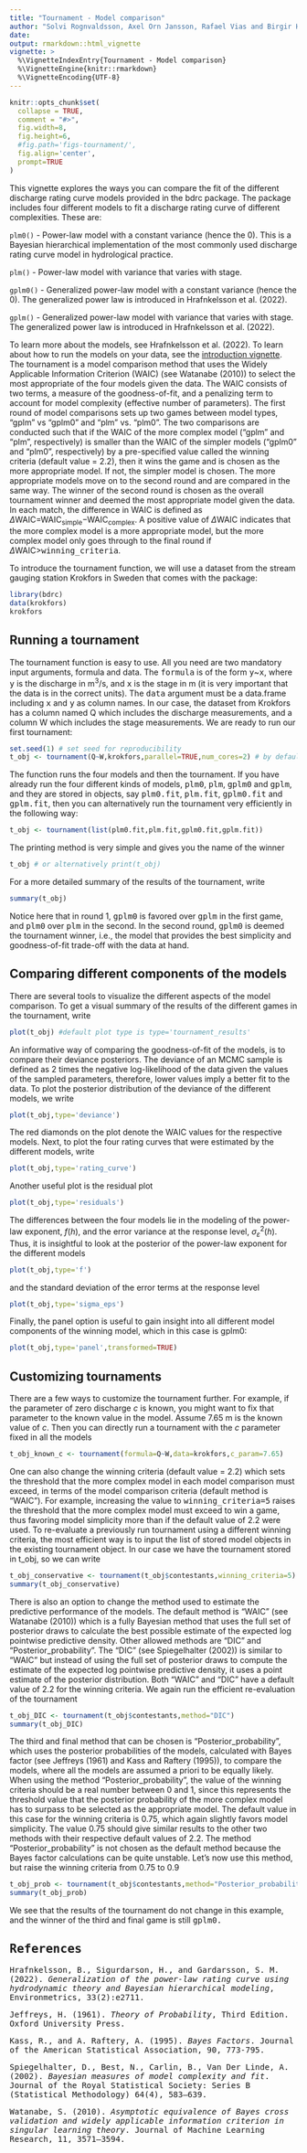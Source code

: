 ```yaml
---
title: "Tournament - Model comparison"
author: "Solvi Rognvaldsson, Axel Orn Jansson, Rafael Vias and Birgir Hrafnkelsson"
date:
output: rmarkdown::html_vignette
vignette: >
  %\VignetteIndexEntry{Tournament - Model comparison}
  %\VignetteEngine{knitr::rmarkdown}
  %\VignetteEncoding{UTF-8}
---
```


```r
knitr::opts_chunk$set(
  collapse = TRUE,
  comment = "#>",
  fig.width=8, 
  fig.height=6, 
  #fig.path='figs-tournament/',
  fig.align='center',
  prompt=TRUE
)
```

This vignette explores the ways you can compare the fit of the different discharge rating curve models provided in the bdrc package. The package includes four different models to fit a discharge rating curve of different complexities. These are:

```plm0() ``` - Power-law model with a constant variance (hence the 0). This is a Bayesian hierarchical implementation of the most commonly used discharge rating curve model in hydrological practice.

```plm() ``` - Power-law model with variance that varies with stage.

```gplm0() ``` - Generalized power-law model with a constant variance (hence the 0). The generalized power law is introduced in Hrafnkelsson et al. (2022).

```gplm() ``` - Generalized power-law model with variance that varies with stage. The generalized power law is introduced in Hrafnkelsson et al. (2022).


To learn more about the models, see Hrafnkelsson et al. (2022). To learn about how to run the models on your data, see the [introduction vignette](introduction.html). The tournament is a model comparison method that uses the Widely Applicable Information Criterion (WAIC) (see Watanabe (2010)) to select the most appropriate of the four models given the data. The WAIC consists of two terms, a measure of the goodness-of-fit, and a penalizing term to account for model complexity (effective number of parameters). The first round of model comparisons sets up two games between model types, "gplm" vs "gplm0" and "plm" vs. "plm0". The two comparisons are conducted such that if the WAIC of the more complex model ("gplm" and "plm", respectively) is smaller than the WAIC of the simpler models ("gplm0" and "plm0", respectively) by a pre-specified value called the winning criteria (default value = 2.2), then it wins the game and is chosen as the more appropriate model. If not, the simpler model is chosen. The more appropriate models move on to the second round and are compared in the same way. The winner of the second round is chosen as the overall tournament winner and deemed the most appropriate model given the data. In each match, the difference in WAIC is defined as $\Delta$WAIC$=$WAIC$_{\text{simple}}-$WAIC$_{\text{complex}}$. A positive value of $\Delta$WAIC indicates that the more complex model is a more appropriate model, but the more complex model only goes through to the final round if $\Delta$WAIC><tt>winning_criteria</tt>. 

To introduce the tournament function, we will use a dataset from the stream gauging station Krokfors in Sweden that comes with the package:
```r
library(bdrc)
data(krokfors)
krokfors
```

## Running a tournament
The tournament function is easy to use. All you need are two mandatory input arguments, formula and data. The <tt>formula</tt> is of the form <tt>y</tt>~<tt>x</tt>, where <tt>y</tt> is the discharge in m$^3/$s, and <tt>x</tt> is the stage in m (it is very important that the data is in the correct units). The <tt>data</tt> argument must be a data.frame including <tt>x</tt> and <tt>y</tt> as column names. In our case, the dataset from Krokfors has a column named Q which includes the discharge measurements, and a column W which includes the stage measurements. We are ready to run our first tournament:
```r
set.seed(1) # set seed for reproducibility
t_obj <- tournament(Q~W,krokfors,parallel=TRUE,num_cores=2) # by default parallel=TRUE and the number of cores is detected on the machine
```

The function runs the four models and then the tournament. If you have already run the four different kinds of models, <tt>plm0</tt>, <tt>plm</tt>, <tt>gplm0</tt> and <tt>gplm</tt>, and they are stored in objects, say <tt>plm0.fit</tt>, <tt>plm.fit</tt>, <tt>gplm0.fit</tt> and <tt>gplm.fit</tt>, then you can alternatively run the tournament very efficiently in the following way:
```r
t_obj <- tournament(list(plm0.fit,plm.fit,gplm0.fit,gplm.fit))
```

The printing method is very simple and gives you the name of the winner
```r
t_obj # or alternatively print(t_obj)
```

For a more detailed summary of the results of the tournament, write
```r
summary(t_obj)
```

Notice here that in round 1, <tt>gplm0</tt> is favored over <tt>gplm</tt> in the first game, and <tt>plm0</tt> over <tt>plm</tt> in the second. In the second round, <tt>gplm0</tt> is deemed the tournament winner, i.e., the model that provides the best simplicity and goodness-of-fit trade-off with the data at hand. 

## Comparing different components of the models
There are several tools to visualize the different aspects of the model comparison. To get a visual summary of the results of the different games in the tournament, write

```r
plot(t_obj) #default plot type is type='tournament_results'
```

An informative way of comparing the goodness-of-fit of the models, is to compare their deviance posteriors. The deviance of an MCMC sample is defined as 2 times the negative log-likelihood of the data given the values of the sampled parameters, therefore, lower values imply a better fit to the data. To plot the posterior distribution of the deviance of the different models, we write
```r
plot(t_obj,type='deviance')
```

The red diamonds on the plot denote the WAIC values for the respective models. Next, to plot the four rating curves that were estimated by the different models, write
```r
plot(t_obj,type='rating_curve')
```

Another useful plot is the residual plot 
```r
plot(t_obj,type='residuals')
```

The differences between the four models lie in the modeling of the power-law exponent, $f(h)$, and the error variance at the response level, $\sigma^2_{\varepsilon}(h)$. Thus, it is insightful to look at the posterior of the power-law exponent for the different models
```r
plot(t_obj,type='f')
```

and the standard deviation of the error terms at the response level
```r
plot(t_obj,type='sigma_eps')
```

Finally, the panel option is useful to gain insight into all different model components of the winning model, which in this case is gplm0:
```r
plot(t_obj,type='panel',transformed=TRUE)
```

## Customizing tournaments
There are a few ways to customize the tournament further. For example, if the parameter of zero discharge $c$ is known, you might want to fix that parameter to the known value in the model. Assume 7.65 m is the known value of $c$. Then you can directly run a tournament with the $c$ parameter fixed in all the models
```r
t_obj_known_c <- tournament(formula=Q~W,data=krokfors,c_param=7.65)
```

One can also change the winning criteria (default value = 2.2) which sets the threshold that the more complex model in each model comparison must exceed, in terms of the model comparison criteria (default method is "WAIC"). For example, increasing the value to <tt>winning_criteria=5</tt> raises the threshold that the more complex model must exceed to win a game, thus favoring model simplicity more than if the default value of 2.2 were used. To re-evaluate a previously run tournament using a different winning criteria, the most efficient way is to input the list of stored model objects in the existing tournament object. In our case we have the tournament stored in t_obj, so we can write
```r
t_obj_conservative <- tournament(t_obj$contestants,winning_criteria=5)
summary(t_obj_conservative)
```

There is also an option to change the method used to estimate the predictive performance of the models. The default method is "WAIC" (see Watanabe (2010)) which is a fully Bayesian method that uses the full set of posterior draws to calculate the best possible estimate of the expected log pointwise predictive density. Other allowed methods are "DIC" and "Posterior_probability". The "DIC" (see Spiegelhalter (2002)) is similar to "WAIC" but instead of using the full set of posterior draws to compute the estimate of the expected log pointwise predictive density, it uses a point estimate of the posterior distribution. Both "WAIC" and "DIC" have a default value of 2.2 for the winning criteria. We again run the efficient re-evaluation of the tournament
```r
t_obj_DIC <- tournament(t_obj$contestants,method="DIC")
summary(t_obj_DIC)
```

The third and final method that can be chosen is "Posterior_probability", which uses the posterior probabilities of the models, calculated with Bayes factor (see Jeffreys (1961) and Kass and Raftery (1995)), to compare the models, where all the models are assumed a priori to be equally likely. When using the method "Posterior_probability", the value of the winning criteria should be a real number between 0 and 1, since this represents the threshold value that the posterior probability of the more complex model has to surpass to be selected as the appropriate model. The default value in this case for the winning criteria is 0.75, which again slightly favors model simplicity. The value 0.75 should give similar results to the other two methods with their respective default values of 2.2. The method "Posterior_probability" is not chosen as the default method because the Bayes factor calculations can be quite unstable. Let's now use this method, but raise the winning criteria from 0.75 to 0.9 
```r
t_obj_prob <- tournament(t_obj$contestants,method="Posterior_probability",winning_criteria=0.9)
summary(t_obj_prob) 
```

We see that the results of the tournament do not change in this example, and the winner of the third and final game is still <tt>gplm0<tt>.

## References

Hrafnkelsson, B., Sigurdarson, H., and Gardarsson, S. M. (2022). *Generalization of the power-law rating curve using hydrodynamic theory and Bayesian hierarchical modeling*, Environmetrics, 33(2):e2711.

Jeffreys, H. (1961). *Theory of Probability*, Third Edition. Oxford University Press.

Kass, R., and A. Raftery, A. (1995). *Bayes Factors*. Journal of the American Statistical Association, 90, 773-795.

Spiegelhalter, D., Best, N., Carlin, B., Van Der Linde, A. (2002). *Bayesian measures of model complexity and fit*. Journal of the Royal Statistical Society: Series B (Statistical Methodology) 64(4), 583–639.

Watanabe, S. (2010). *Asymptotic equivalence of Bayes cross validation and widely applicable information criterion in singular learning theory*. Journal of Machine Learning Research, 11, 3571–3594.
